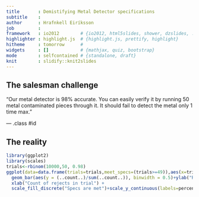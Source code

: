 ```yaml
---
title       : Demistifying Metal Detector specifications
subtitle    : 
author      : Hrafnkell Eiríksson
job         : 
framework   : io2012        # {io2012, html5slides, shower, dzslides, ...}
highlighter : highlight.js  # {highlight.js, prettify, highlight}
hitheme     : tomorrow      # 
widgets     : []            # {mathjax, quiz, bootstrap}
mode        : selfcontained # {standalone, draft}
knit        : slidify::knit2slides
---
```


## The salesman challenge

"Our metal detector is 98% accurate. You can easily verify it by running 50 metal contaminated pieces through it. It should fail to detect the metal only 1 time max."

--- .class #id 

## The reality

```r
library(ggplot2)
library(scales)
trials<-rbinom(10000,50, 0.98)
ggplot(data=data.frame(trials=trials,meet_specs=(trials>=49)),aes(x=trials,fill=meet_specs))+
  geom_bar(aes(y = (..count..)/sum(..count..)), binwidth = 0.5)+ylab("Ratio of trials [%]") + 
  xlab("Count of rejects in trial") + 
  scale_fill_discrete("Specs are met")+scale_y_continuous(labels=percent)
```
